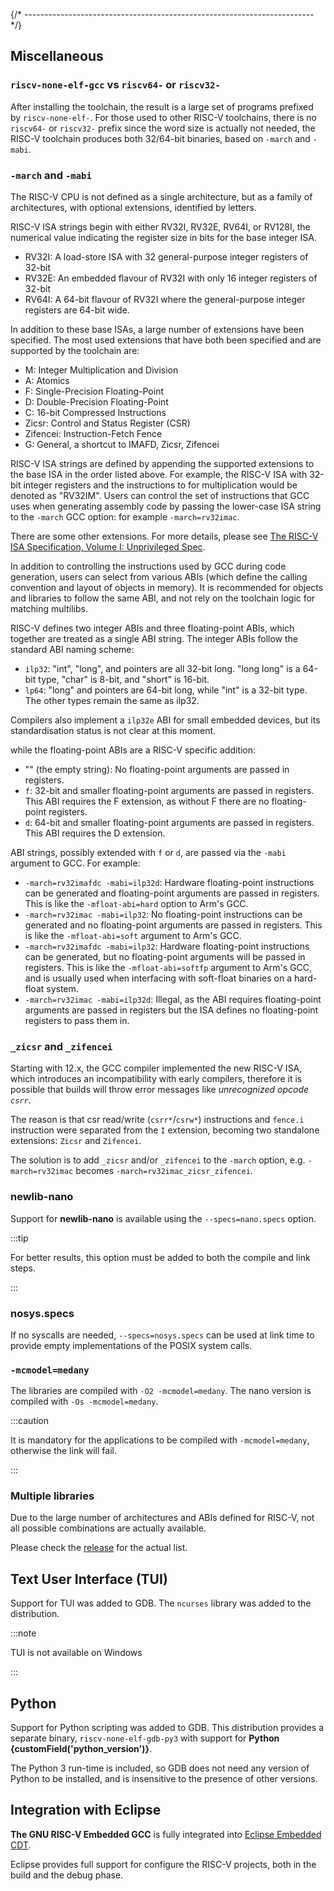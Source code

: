 

{/* ------------------------------------------------------------------------ */}

## Miscellaneous

### `riscv-none-elf-gcc` vs `riscv64-` or `riscv32-`

After installing the toolchain, the result is a large set of programs
prefixed by `riscv-none-elf-`. For those used to other RISC-V
toolchains, there is no `riscv64-` or `riscv32-` prefix since
the word size is
actually not needed, the RISC-V toolchain produces both 32/64-bit binaries,
based on `-march` and `-mabi`.

### `-march` and `-mabi`

The RISC-V CPU is not defined as a single architecture, but as a family of
architectures, with optional extensions, identified by letters.

RISC-V ISA strings begin with either RV32I, RV32E, RV64I, or RV128I,
the numerical value
indicating the register size in bits for the base integer ISA.

- RV32I: A load-store ISA with 32 general-purpose integer registers of 32-bit
- RV32E: An embedded flavour of RV32I with only 16 integer registers of 32-bit
- RV64I: A 64-bit flavour of RV32I where the general-purpose integer registers
  are 64-bit wide.

In addition to these base ISAs, a large number of extensions have been
specified. The most used extensions that have both been specified
and are supported by the toolchain are:

- M: Integer Multiplication and Division
- A: Atomics
- F: Single-Precision Floating-Point
- D: Double-Precision Floating-Point
- C: 16-bit Compressed Instructions
- Zicsr: Control and Status Register (CSR)
- Zifencei: Instruction-Fetch Fence
- G: General, a shortcut to IMAFD, Zicsr, Zifencei

RISC-V ISA strings are defined by appending the supported extensions to the
base ISA in the order listed above. For example, the RISC-V ISA with
32-bit integer registers and the instructions to for multiplication would
be denoted as "RV32IM". Users can control the set of instructions that GCC
uses when generating assembly code by passing the lower-case ISA string to
the `-march` GCC option: for example `-march=rv32imac`.

There are some other extensions. For more details, please see
[The RISC-V ISA Specification, Volume I: Unprivileged Spec](https://riscv.org/specifications/).

In addition to controlling the instructions used by GCC during code
generation, users can select from various ABIs (which define
the calling convention and layout of objects in memory).
It is recommended for objects and
libraries to follow the same ABI, and not rely on the toolchain
logic for matching multilibs.

RISC-V defines two integer ABIs and three floating-point ABIs, which
together are treated as a single ABI string. The integer ABIs follow the
standard ABI naming scheme:

- `ilp32`: "int", "long", and pointers are all 32-bit long. "long long" is
  a 64-bit type, "char" is 8-bit, and "short" is 16-bit.
- `lp64`: "long" and pointers are 64-bit long, while "int" is a 32-bit type.
  The other types remain the same as ilp32.

Compilers also implement a `ilp32e` ABI for small embedded devices, but its
standardisation status is not clear at this moment.

while the floating-point ABIs are a RISC-V specific addition:

- "" (the empty string): No floating-point arguments are passed in registers.
- `f`: 32-bit and smaller floating-point arguments are passed in registers.
  This ABI requires the F extension, as without F there are no
  floating-point registers.
- `d`: 64-bit and smaller floating-point arguments are passed in registers.
  This ABI requires the D extension.

ABI strings, possibly extended with `f` or `d`, are passed via
the `-mabi` argument to GCC. For example:

- `-march=rv32imafdc -mabi=ilp32d`: Hardware floating-point instructions can
  be generated and floating-point arguments are passed in registers. This
  is like the `-mfloat-abi=hard` option to Arm's GCC.
- `-march=rv32imac -mabi=ilp32`: No floating-point instructions can be
  generated and no floating-point arguments are passed in registers. This
  is like the `-mfloat-abi=soft` argument to Arm's GCC.
- `-march=rv32imafdc -mabi=ilp32`: Hardware floating-point instructions can
  be generated, but no floating-point arguments will be passed in
  registers. This is like the `-mfloat-abi=softfp` argument to Arm's GCC,
  and is usually used when interfacing with soft-float binaries on a
  hard-float system.
- `-march=rv32imac -mabi=ilp32d`: Illegal, as the ABI requires floating-point
  arguments are passed in registers but the ISA defines no floating-point
  registers to pass them in.

### `_zicsr` and `_zifencei`

Starting with 12.x, the GCC compiler
implemented the new RISC-V ISA, which introduces an incompatibility with
early compilers,
therefore it is possible that builds will throw error messages
like _unrecognized opcode `csrr`_.

The reason is that csr read/write (`csrr*`/`csrw*`)
instructions and `fence.i` instruction were separated from the `I`
extension, becoming two standalone extensions: `Zicsr` and `Zifencei`.

The solution is to add `_zicsr` and/or `_zifencei` to the
`-march` option, e.g. `-march=rv32imac` becomes
`-march=rv32imac_zicsr_zifencei`.

### newlib-nano

Support for **newlib-nano** is available using the
`--specs=nano.specs` option.

:::tip

For better results, this option must be
added to both the compile and link steps.

:::

### nosys.specs

If no syscalls are needed, `--specs=nosys.specs` can be used at link
time to provide empty implementations of the POSIX system calls.

### `-mcmodel=medany`

The libraries are compiled with `-O2 -mcmodel=medany`. The nano version is
compiled with `-Os -mcmodel=medany`.

:::caution

It is mandatory for the applications to
be compiled with
`-mcmodel=medany`, otherwise the link will fail.

:::

### Multiple libraries

Due to the large number of architectures and ABIs defined for RISC-V, not all
possible combinations are actually available.

Please check the [release](/docs/releases/) for the actual list.

## Text User Interface (TUI)

Support for TUI was added to GDB. The `ncurses` library was added to
the distribution.

:::note

TUI is not available on Windows

:::

## Python

Support for Python scripting was added to GDB. This distribution provides
a separate binary, `riscv-none-elf-gdb-py3` with
support for **Python {customField('python_version')}**.

The Python 3 run-time is included, so GDB does not need any version of
Python to be installed, and is insensitive to the presence of other
versions.

## Integration with Eclipse

**The GNU RISC-V Embedded GCC** is fully integrated into
[Eclipse Embedded CDT](https://eclipse-embed-cdt.github.io).

Eclipse provides full support for configure the RISC-V projects,
both in the build and the debug phase.
